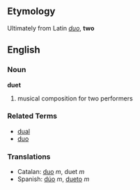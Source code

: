 ==Etymology==
Ultimately from Latin ''[[duo]]'', '''two'''

==English==
===Noun===
'''duet'''

# musical composition for two performers

===Related Terms===
*[[dual]]
*[[duo]]

===Translations===
*Catalan: [[duo]] ''m'', duet ''m''
*Spanish: [[dúo]] ''m'', [[dueto]] ''m''